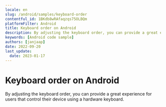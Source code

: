 ```yaml
---
locale: en
slug: /android/samples/keyboard-order
contentful_id: 1BKdb8wRAfaqzqs75OLBQm
platformFilter: Android
title: Keyboard order on Android
description: By adjusting the keyboard order, you can provide a great experience for users that control their device using a hardware keyboard.
keywords: [Android code sample]
authors: [janjaap]
date: 2022-09-20
last_update:
  date: 2023-01-17
---
```


# Keyboard order on Android

By adjusting the keyboard order, you can provide a great experience for users that control their device using a hardware keyboard.

<CodeSample id="keyboard-order" locale="en" platform="android"/>

